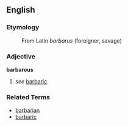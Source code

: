 == English ==
=== Etymology ===
:From Latin ''barbarus'' (foreigner, savage)

=== Adjective ===
'''barbarous'''

#''see'' [[barbaric]].

=== Related Terms ===
* [[barbarian]]
* [[barbaric]]